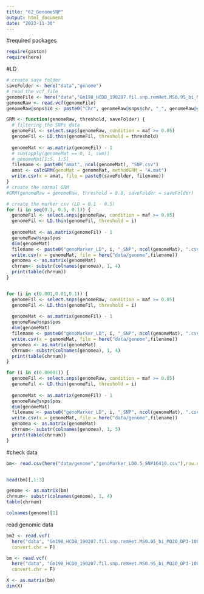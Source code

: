 ```yaml
---
title: "62_GenomeSNP"
output: html_document
date: "2023-11-30"
---
```

#required packages
```r
require(gaston)
require(here)
```

#LD
```r

# create save folder
saveFolder <- here("data","genome")
# read the vcf file
genomeFile <- here("data","Gm198_HCDB_190207.fil.snp.remHet.MS0.95_bi_MQ20_DP3-1000.MAF0.025.imputed.v2.chrnum.LD0.95.vcf.gz")
genomeRaw <- read.vcf(genomeFile)
genomeRaw@snps$id <- paste0("Chr", genomeRaw@snps$chr, "_", genomeRaw@snps$pos)

GRM <- function(genomeRaw, threshold, saveFolder) {
  # filtering the SNPs data
  genomeFil <- select.snps(genomeRaw, condition = maf >= 0.05)
  genomeFil <- LD.thin(genomeFil, threshold = threshold)
  
  genomeMat <- as.matrix(genomeFil) - 1
  # sum(apply(genomeMat == 0, 1, sum))
  # genomeMat[1:5, 1:5]
  filename <- paste0("amat", ncol(genomeMat), "SNP.csv")
  amat <- calcGRM(genoMat = genomeMat, methodGRM = "A.mat")
  write.csv(x = amat, file = paste0(saveFolder, filename))
}
# create the normal GRM 
#GRM(genomeRaw = genomeRaw, threshold = 0.8, saveFolder = saveFolder)

# create the marker csv (LD = 0.1 - 0.5)
for (i in seq(0.1, 0.5, 0.1)) {
  genomeFil <- select.snps(genomeRaw, condition = maf >= 0.05)
  genomeFil <- LD.thin(genomeFil, threshold = i)
  
  genomeMat <- as.matrix(genomeFil) - 1
  genomeRaw@snps$pos
  dim(genomeMat)
  filename <- paste0("genoMarker_LD", i, "_SNP", ncol(genomeMat), ".csv")
  write.csv(x = genomeMat, file = here("data/genome",filename))
  genomea <- as.matrix(genomeMat)
  chrnum<- substr(colnames(genomea), 1, 4)
  print(table(chrnum))
}


for (i in c(0.001,0.01,0.1)) {
  genomeFil <- select.snps(genomeRaw, condition = maf >= 0.05)
  genomeFil <- LD.thin(genomeFil, threshold = i)
  
  genomeMat <- as.matrix(genomeFil) - 1
  genomeRaw@snps$pos
  dim(genomeMat)
  filename <- paste0("genoMarker_LD", i, "_SNP", ncol(genomeMat), ".csv")
  write.csv(x = genomeMat, file = here("data/genome",filename))
  genomea <- as.matrix(genomeMat)
  chrnum<- substr(colnames(genomea), 1, 4)
  print(table(chrnum))
}

for (i in c(0.00001)) {
  genomeFil <- select.snps(genomeRaw, condition = maf >= 0.05)
  genomeFil <- LD.thin(genomeFil, threshold = i)
  
  genomeMat <- as.matrix(genomeFil) - 1
  genomeRaw@snps$pos
  dim(genomeMat)
  filename <- paste0("genoMarker_LD", i, "_SNP", ncol(genomeMat), ".csv")
  write.csv(x = genomeMat, file = here("data/genome",filename))
  genomea <- as.matrix(genomeMat)
  chrnum<- substr(colnames(genomea), 1, 5)
  print(table(chrnum))
}

```

#check data

```r
bm<- read.csv(here("data/genome","genoMarker_LD0.5_SNP16419.csv"),row.names = 1)


head(bm)[,1:3]

genome <- as.matrix(bm)
chrnum<- substr(colnames(genome), 1, 4)
table(chrnum)

colnames(genome)[1]
```



read genomic data
```r
bm2 <- read.vcf(
  here("data", "Gm198_HCDB_190207.fil.snp.remHet.MS0.95_bi_MQ20_DP3-1000.MAF0.025.imputed.v2.chrnum.LD0.95.vcf.gz"),
  convert.chr = F)
```
```r
bm <- read.vcf(
  here("data", "Gm198_HCDB_190207.fil.snp.remHet.MS0.95_bi_MQ20_DP3-1000.MAF0.025.imputed.vcf.gz"),
  convert.chr = F)
```



```r
X <- as.matrix(bm)
dim(X)
```
